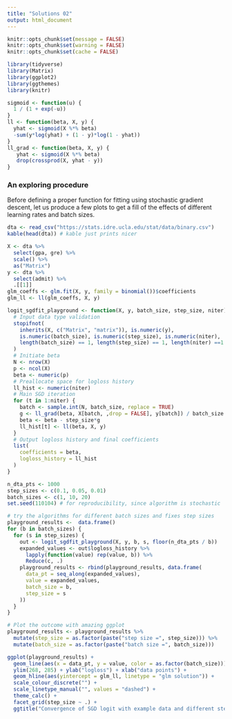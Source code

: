 ```yaml
---
title: "Solutions 02"
output: html_document
---
```


```r
knitr::opts_chunk$set(message = FALSE)
knitr::opts_chunk$set(warning = FALSE)
knitr::opts_chunk$set(cache = FALSE)
```

```r
library(tidyverse)
library(Matrix)
library(ggplot2)
library(ggthemes)
library(knitr)
```


```r
sigmoid <- function(u) {
  1 / (1 + exp(-u))
}
ll <- function(beta, X, y) {
  yhat <- sigmoid(X %*% beta)
  -sum(y*log(yhat) + (1 - y)*log(1 - yhat))
}
ll_grad <- function(beta, X, y) {
   yhat <- sigmoid(X %*% beta) 
   drop(crossprod(X, yhat - y))
}
```

### An exploring procedure

Before defining a proper function for fitting using stochastic gradient descent, let us produce a few plots to get a fill of the effects of different learning rates and batch sizes.

```r
dta <- read_csv("https://stats.idre.ucla.edu/stat/data/binary.csv")
kable(head(dta)) # kable just prints nicer
```
```r
X <- dta %>% 
  select(gpa, gre) %>% 
  scale() %>% 
  as("Matrix")
y <- dta %>% 
  select(admit) %>% 
  .[[1]]
glm_coeffs <- glm.fit(X, y, family = binomial())$coefficients
glm_ll <- ll(glm_coeffs, X, y)
```

```r
logit_sgdfit_playground <- function(X, y, batch_size, step_size, niter) {
  # Input data type validation
  stopifnot(
    inherits(X, c("Matrix", "matrix")), is.numeric(y), 
    is.numeric(batch_size), is.numeric(step_size), is.numeric(niter),
    length(batch_size) == 1, length(step_size) == 1, length(niter) ==1
  )
  # Initiate beta
  N <- nrow(X)
  p <- ncol(X)
  beta <- numeric(p)
  # Preallocate space for logloss history 
  ll_hist <- numeric(niter)
  # Main SGD iteration
  for (t in 1:niter) {
    batch <- sample.int(N, batch_size, replace = TRUE)
    g <- ll_grad(beta, X[batch, ,drop = FALSE], y[batch]) / batch_size 
    beta <- beta - step_size*g
    ll_hist[t] <- ll(beta, X, y)
  }
  # Output logloss history and final coefficients
  list(
    coefficients = beta,
    logloss_history = ll_hist
  )
}
```

```r
n_dta_pts <- 1000
step_sizes <- c(0.1, 0.05, 0.01)
batch_sizes <- c(1, 10, 20)
set.seed(110104) # for reproducibility, since algorithm is stochastic

# try the algorithms for different batch sizes and fixes step sizes
playground_results <-  data.frame()
for (b in batch_sizes) {
  for (s in step_sizes) {
    out <- logit_sgdfit_playground(X, y, b, s, floor(n_dta_pts / b)) 
    expanded_values <- out$logloss_history %>% 
      lapply(function(value) rep(value, b)) %>% 
      Reduce(c, .)
    playground_results <- rbind(playground_results, data.frame(
      data_pt = seq_along(expanded_values),
      value = expanded_values,
      batch_size = b,
      step_size = s
    ))    
  }
}
```

```r
# Plot the outcome with amazing ggplot
playground_results <- playground_results %>% 
  mutate(step_size = as.factor(paste("step size =", step_size))) %>% 
  mutate(batch_size = as.factor(paste("batch size =", batch_size)))

ggplot(playground_results) + 
  geom_line(aes(x = data_pt, y = value, color = as.factor(batch_size))) +
  ylim(268, 285) + ylab("logloss") + xlab("data points") +
  geom_hline(aes(yintercept = glm_ll, linetype = "glm solution")) +
  scale_colour_discrete("") +
  scale_linetype_manual("", values = "dashed") +
  theme_calc() + 
  facet_grid(step_size ~ .) +
  ggtitle("Convergence of SGD logit with example data and different step and batch sizes")

```


